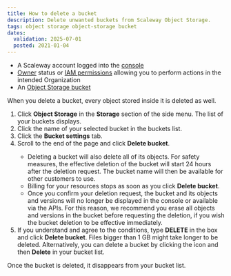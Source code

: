 ```yaml
---
title: How to delete a bucket
description: Delete unwanted buckets from Scaleway Object Storage.
tags: object storage object-storage bucket
dates:
  validation: 2025-07-01
  posted: 2021-01-04
---
```



<Requirements />

- A Scaleway account logged into the [console](https://console.scaleway.com)
- [Owner](/iam/concepts/#owner) status or [IAM permissions](/iam/concepts/#permission) allowing you to perform actions in the intended Organization
- An [Object Storage bucket](/object-storage/how-to/create-a-bucket/)


When you delete a bucket, every object stored inside it is deleted as well.

1. Click **Object Storage** in the **Storage** section of the side menu. The list of your buckets displays.
2. Click the name of your selected bucket in the buckets list.
3. Click the **Bucket settings** tab.
4. Scroll to the end of the page and click **Delete bucket**.
    <Message type="important">
      - Deleting a bucket will also delete all of its objects. For safety measures, the effective deletion of the bucket will start 24 hours after the deletion request. The bucket name will then be available for other customers to use.
      - Billing for your resources stops as soon as you click **Delete bucket**.
      - Once you confirm your deletion request, the bucket and its objects and versions will no longer be displayed in the console or available via the APIs. For this reason, we recommend you erase all objects and versions in the bucket before requesting the deletion, if you wish the bucket deletion to be effective immediately.
    </Message>
5. If you understand and agree to the conditions, type **DELETE** in the box and click **Delete bucket**.
    <Message type="important">
     Files bigger than 1 GB might take longer to be deleted.
    </Message>
Alternatively, you can delete a bucket by clicking the <Icon name="more" /> icon and then **Delete** in your bucket list.

Once the bucket is deleted, it disappears from your bucket list.

